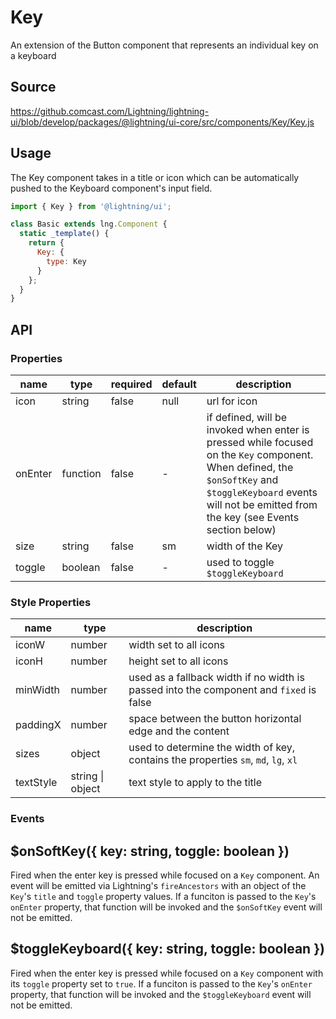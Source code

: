 
# Key

An extension of the Button component that represents an individual key on a keyboard

## Source

https://github.comcast.com/Lightning/lightning-ui/blob/develop/packages/@lightning/ui-core/src/components/Key/Key.js

## Usage

The Key component takes in a title or icon which can be automatically pushed to the Keyboard component's input field.

```js
import { Key } from '@lightning/ui';

class Basic extends lng.Component {
  static _template() {
    return {
      Key: {
        type: Key
      }
    };
  }
}
```

<Canvas>
  <Story id="keyboard-key--basic" />
</Canvas>

## API

### Properties

| name    | type     | required | default | description                                                                                                                                                                                                     |
| ------- | -------- | -------- | ------- | --------------------------------------------------------------------------------------------------------------------------------------------------------------------------------------------------------------- |
| icon    | string   | false    | null    | url for icon                                                                                                                                                                                                    |
| onEnter | function | false    | -       | if defined, will be invoked when enter is pressed while focused on the `Key` component. When defined, the `$onSoftKey` and `$toggleKeyboard` events will not be emitted from the key (see Events section below) |
| size    | string   | false    | sm      | width of the Key                                                                                                                                                                                                |
| toggle  | boolean  | false    | -       | used to toggle `$toggleKeyboard`                                                                                                                                                                                |

### Style Properties

| name      | type             | description                                                                            |
| --------- | ---------------- | -------------------------------------------------------------------------------------- |
| iconW     | number           | width set to all icons                                                                 |
| iconH     | number           | height set to all icons
| minWidth  | number           | used as a fallback width if no width is passed into the component and `fixed` is false |
| paddingX  | number           | space between the button horizontal edge and the content                               |
| sizes     | object           | used to determine the width of key, contains the properties `sm`, `md`, `lg`, `xl`     |
| textStyle | string \| object | text style to apply to the title                                                       |

### Events

## $onSoftKey({ key: string, toggle: boolean })

Fired when the enter key is pressed while focused on a `Key` component. An event will be emitted
via Lightning's `fireAncestors` with an object of the `Key`'s `title` and `toggle` property values.
If a funciton is passed to the `Key`'s `onEnter` property, that function will be invoked and the
`$onSoftKey` event will not be emitted.

## $toggleKeyboard({ key: string, toggle: boolean })

Fired when the enter key is pressed while focused on a `Key` component with its `toggle` property
set to `true`. If a funciton is passed to the `Key`'s `onEnter` property, that function will be invoked and the
`$toggleKeyboard` event will not be emitted.